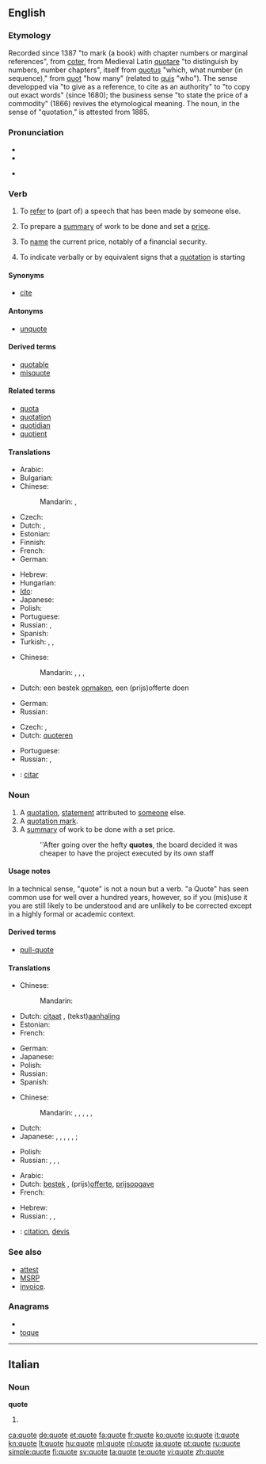 {{also|Quote}}
==English==

===Etymology===
Recorded since 1387 "to mark (a book) with chapter numbers or marginal references", from {{etyl|fro}} [[coter]], from Medieval Latin [[quotare]] "to distinguish by numbers, number chapters", itself from {{etyl|la}}  [[quotus]] "which, what number (in sequence)," from [[quot]] "how many" (related to [[quis]] "who"). The sense developped via "to give as a reference, to cite as an authority" to "to copy out exact words" (since 1680); the business sense "to state the price of a commodity" (1866) revives the etymological meaning. The noun, in the sense of "quotation," is attested from 1885.

===Pronunciation===
{{wikipedia}}
* {{IPA|/kwəʊt/}}
* {{audio|en-us-quote.ogg|Audio (US)}}

* {{rhymes|əʊt}}

===Verb===
{{en-verb|quotes|quoting|quoted}}

# {{transitive}} To [[refer]] to (part of) a speech that has been made by someone else.
# {{transitive}} To prepare a [[summary]] of work to be done and set a [[price]].
# {{context|Commerce}} {{transitive}} To [[name]] the current price, notably of a financial security.
# {{intransitive}} To indicate verbally or by equivalent signs that a [[quotation]] is starting

====Synonyms====
* [[cite]]

====Antonyms====
* [[unquote]]

====Derived terms====
* [[quotable]]
* [[misquote]]

====Related terms====
* [[quota]]
* [[quotation]]
* [[quotidian]]
* [[quotient]]

====Translations====
{{trans-top|to refer to a statement that has been made by someone else}}
* Arabic: {{t|ar|استشهد|tr=istash-hada|sc=Arab}}
* Bulgarian: {{t|bg|цитирам|tr=citíram|sc=Cyrl}}
* Chinese:
*: Mandarin: {{t|zh|引用|tr=yǐnyòng|sc=Hani}},  {{t|zh|摘引|tr=zhāiyǐn|sc=Hani}}
* Czech: {{t-|cs|citovat}}
* Dutch: {{t+|nl|aanhalen}}, {{t+|nl|citeren}}
* Estonian: {{t-|et|osundama}}
* Finnish: {{t+|fi|lainata}}
* French: {{t+|fr|citer}}
* German: {{t|de|zitieren}}
{{trans-mid}}
* Hebrew: {{t|he|לצטט|tr=le'tzat'et'|sc=Hebr}}
* Hungarian: {{t+|hu|idéz}}
* [[Ido]]: {{t|io|citar}}
* Japanese: {{t|ja|引用|tr=いんようする, in'yō-suru|alt=引用する|sc=Jpan}}
* Polish: {{t|pl|cytować}}
* Portuguese: {{t+|pt|citar}}
* Russian: {{t|ru|цитировать|tr=citírovat'}}, {{t|ru|ссылаться|tr=ssylát'sja}} {{qualifier|+ на + accusative case}}
* Spanish: {{t-|es|citar}}
* Turkish: {{t|tr|vecize}},  {{t|tr|alinti}},  {{t+|tr|söz}}
{{trans-bottom}}

{{trans-top|to prepare a summary of work to be done and set a price}}
* Chinese:
*: Mandarin: {{t|zh|報價|sc=Hani}}, {{t|zh|报价|tr=bàojià|sc=Hani}},  {{t|zh|開價|sc=Hani}}, {{t|zh|开价|tr=kāijià|sc=Hani}}
* Dutch: een bestek [[opmaken]], een (prijs)offerte doen
{{trans-mid}}
* German: {{t|de|Preisangebot machen}}
* Russian: {{t|ru|давать расценку|tr=davát' rascénku}}
{{trans-bottom}}

{{trans-top|to name the current price}}
* Czech: {{t-|cs|kótovat}}, {{t-|cs|kotovat}}
* Dutch: [[quoteren]]
{{trans-mid}}
* Portuguese: {{t+|pt|cotar}}
* Russian: {{t|ru|назначать цену|tr=naznačát' cénu}},  {{t|ru|давать расценку|tr=davát' rascénku}}
{{trans-bottom}}

{{checktrans-top}}
<!--added {{ttbc}}s here.-->
* {{ttbc|Spanish}}: [[citar]]
{{trans-bottom}}

===Noun===
{{en-noun}}

# A [[quotation]], [[statement]] attributed to [[someone]] else.
# A [[quotation mark]].
# A [[summary]] of work to be done with a set price.
#: ''After going over the hefty '''quotes''', the board decided it was cheaper to have the project executed by its own staff

====Usage notes====
{{unreferenced}}
In a technical sense, "quote" is not a noun but a verb. "a Quote" has seen common use for well over a hundred years, however, so if you (mis)use it you are still likely to be understood and are unlikely to be corrected except in a highly formal or academic context.

====Derived terms====
* [[pull-quote]]

====Translations====
{{trans-top|a statement attributed to someone else}}
* Chinese:
*: Mandarin: {{t|zh|引用|tr=yǐnyòng|sc=Hani}}
* Dutch: [[citaat]] {{n}}, (tekst)[[aanhaling]]
* Estonian: {{t-|et|osundus}}
* French: {{t+|fr|citation|f}}
{{trans-mid}}
* German: {{t|de|Zitat|n}}
* Japanese: {{t|ja|引用|tr=いんよう, in'yō|sc=Jpan}}
* Polish: {{t+|pl|cytat|m}}
* Russian: {{t+|ru|цитата|f|tr=citáta}}
* Spanish: {{t|es|cita|f}}
{{trans-bottom}}

{{trans-top|a quotation mark}}
* Chinese:
*: Mandarin: {{t|zh|引號|sc=Hani}}, {{t|zh|引号|tr=yǐnhào|sc=Hani}}, {{qualifier|symbols used in traditional Chinese only, not used in mainland China:}}  {{t|zh|『|sc=Hani}},  {{t|zh|』|sc=Hani}},  {{t|zh|「|sc=Hani}},  {{t|zh|」|sc=Hani}}
* Dutch: {{t+|nl|aanhalingsteken}}
* Japanese: {{qualifier|Japanese quotes:}} {{t|ja|「|sc=Jpan}},  {{t|ja|」|sc=Jpan}},  {{t|ja|鉤括弧|tr=かぎかっこ, kagikakko|sc=Jpan}} {{qualifier|single}},  {{t|ja|『|sc=Jpan}},  {{t|ja|』|sc=Jpan}},  {{t|ja|二重鉤括弧|tr=にじゅうかぎかっこ, nijūkagikakko|sc=Jpan}} {{qualifier|double}}; {{qualifier|any quotes}}  {{t|ja|二重引用符|tr=にじゅういんようふ, nijū in'yōfu|sc=Jpan}}
{{trans-mid}}
* Polish: {{t+|pl|cudzysłów}}
* Russian: {{t+|ru|кавычка|f|tr=kavýčka}},  {{t+|ru|кавычки|f|p|tr=kavýčki}}, {{qualifier|usual Russian quotes:}} {{t|ru|«|sc=Cyrl}},  {{t|ru|»|sc=Cyrl}}
{{trans-bottom}}

{{trans-top|a summary of work to be done with a set price}}
* Arabic: {{t|ar|سعر|m|tr=sa3ar|sc=Arab}}
* Dutch: [[bestek]] {{n}}, (prijs)[[offerte]], [[prijsopgave]]
* French: {{t+|fr|devis|m}}
{{trans-mid}}
* Hebrew: {{t|he|הצעת מחיר|f}}
* Russian: {{t|ru|предложение цены|n|tr=predloženije cený}},  {{t|ru|назначенная цена|f|tr=naznáčennaja cená}},  {{t|ru|котировка|f|tr=kotiróvka}} {{qualifier|finance}}
{{trans-bottom}}

{{checktrans-top}}
* {{ttbc|French}}: [[citation]], [[devis]] {{m}}
{{checktrans-bottom}}

===See also===
* [[attest]]
* [[w:MSRP|MSRP]]
* [[w:invoice|invoice]].

===Anagrams===
* {{alphagram|eoqtu}}
* [[toque#English|toque]]

----

==Italian==

===Noun===
'''quote''' {{f}}

# {{plural of|quota|lang=Italian}}

[[ca:quote]]
[[de:quote]]
[[et:quote]]
[[fa:quote]]
[[fr:quote]]
[[ko:quote]]
[[io:quote]]
[[it:quote]]
[[kn:quote]]
[[lt:quote]]
[[hu:quote]]
[[ml:quote]]
[[nl:quote]]
[[ja:quote]]
[[pt:quote]]
[[ru:quote]]
[[simple:quote]]
[[fi:quote]]
[[sv:quote]]
[[ta:quote]]
[[te:quote]]
[[vi:quote]]
[[zh:quote]]